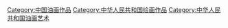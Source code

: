 [[Category:中国油画作品|Category:中国油画作品]]
[[Category:中华人民共和国绘画作品|Category:中华人民共和国绘画作品]]
[[Category:中华人民共和国油画艺术|Category:中华人民共和国油画艺术]]